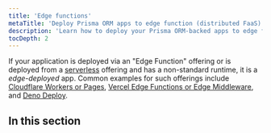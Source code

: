 ```yaml
---
title: 'Edge functions'
metaTitle: 'Deploy Prisma ORM apps to edge function (distributed FaaS) providers'
description: 'Learn how to deploy your Prisma ORM-backed apps to edge functions like Cloudflare Workers or Vercel Edge Functions'
tocDepth: 2
---
```


<TopBlock title={frontMatter.title}>

If your application is deployed via an "Edge Function" offering or is deployed from a [serverless](/orm/prisma-client/deployment/serverless) offering and has a non-standard runtime, it is a _edge-deployed_ app. Common examples for such offerings include [Cloudflare Workers or Pages](/orm/prisma-client/deployment/edge/deploy-to-cloudflare), [Vercel Edge Functions or Edge Middleware](/orm/prisma-client/deployment/edge/deploy-to-vercel), and [Deno Deploy](/orm/prisma-client/deployment/edge/deploy-to-deno-deploy).

</TopBlock>

## In this section

<Subsections />
